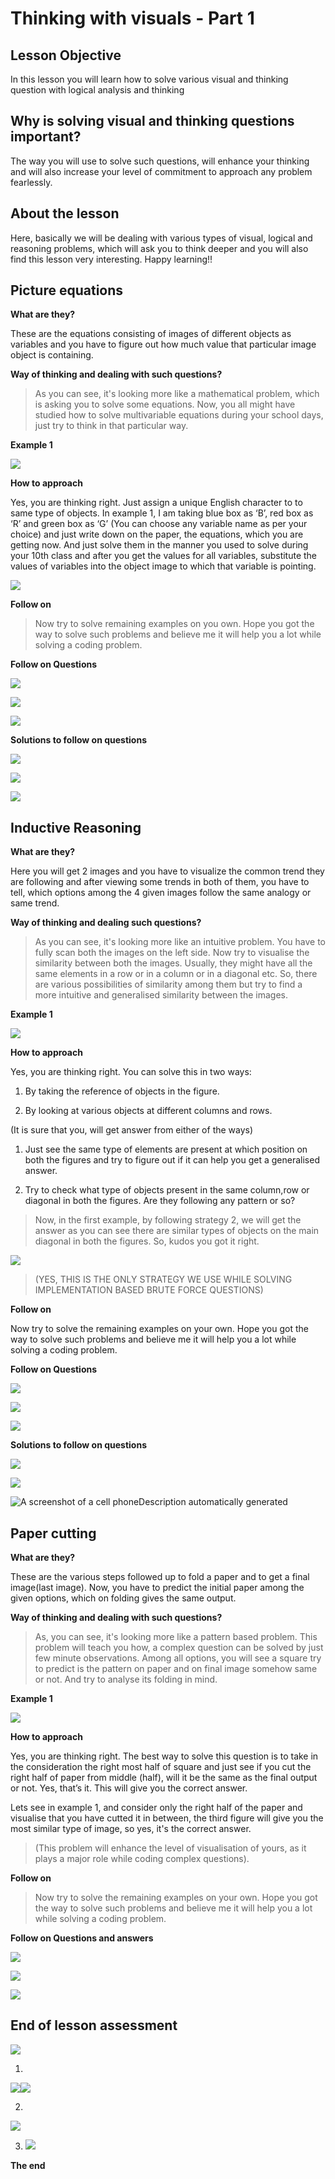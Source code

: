 
# Thinking with visuals - Part 1

  

## Lesson Objective

In this lesson you will learn how to solve various visual and thinking question with logical analysis and thinking

  

## Why is solving visual and thinking questions important?

  

The way you will use to solve such questions, will enhance your thinking and will also increase your level of commitment to approach any problem fearlessly.

  

## About the lesson

  

Here, basically we will be dealing with various types of visual, logical and reasoning problems, which will ask you to think deeper and you will also find this lesson very interesting. Happy learning!!

  
  
  
  
  
  
  
  
  
  
  
  
  
  
  
  

## Picture equations

  

**What are they?**

These are the equations consisting of images of different objects as variables and you have to figure out how much value that particular image object is containing.

  

**Way of thinking and dealing with such questions?**

>As you can see, it's looking more like a mathematical problem, which is asking you to solve some equations. Now, you all might have studied how to solve multivariable equations during your school days, just try to think in that particular way.

  

**Example 1**

![](https://lh6.googleusercontent.com/N_IGgcDUd4GS6Sd6_aOWRkapVwDTR1BJ8t2dLDreDVLIqdKSBHKdQ-DMnEDUVJK1qchHbNGHkJOkolR6amou1HWoW5n7QrBuowvjw2IMprAJDd-F1dXdc0wRftsPBjxEuVPv40XU-IzLl-xGhA)

  

**How to approach**

Yes, you are thinking right. Just assign a unique English character to to same type of objects. In example 1, I am taking blue box as ‘B’, red box as ‘R’ and green box as ‘G’ (You can choose any variable name as per your choice) and just write down on the paper, the equations, which you are getting now. And just solve them in the manner you used to solve during your 10th class and after you get the values for all variables, substitute the values of variables into the object image to which that variable is pointing.

  

![](https://lh4.googleusercontent.com/pHVN-_8hionu50rzHhKeuZshdeg82pvZcZN2Jr3mzNEf_mg34vCpDeYOISkjLWIUMoM3yEdaPsXP4Zg6JNIFMD4oHZopFhV-fK-tDMKfs6_uJ953qCvV_O1GPnIYaEL_f_Zngg8GcwNrigVxCA)

**Follow on**

>Now try to solve remaining examples on you own. Hope you got the way to solve such problems and believe me it will help you a lot while solving a coding problem.

  

**Follow on Questions**

  

![](https://lh5.googleusercontent.com/yj5OFtAdCf2IVZ9DIYDQi7NZ_iNQmpDXS-2aLwWFvPqyZawZc8HVQhXydLelJNn65aYDCRXJdauQzta9A_K69s8-AfH7VztCzFGLEoZrPCq8zFbEOiUN_Pv9KEcck6T9eTBN4_2dWaTqcfP75w)

  
  

![](https://lh6.googleusercontent.com/qun0WifLHpst0NJkOhwpuZe7RmlP_9gkWTI3AXDyiWV-4AcH2_NavryPPiqSHKrTYxnqy2k4H1kfVYBtevp5nsjvSDjQPkr22fjfX4SugmbQFZw2zo1bTzHD3k5WVluT4ifgITU4eX4Ci0t4qQ)

  

![](https://lh5.googleusercontent.com/QnWiCKhCSsOCWZ3-IOeiDkQnnCEzrOhunvLNA1jhUOoobPVABiEvsVgMLELZoZOimZbUsf69U81shlyZwUeWlbR5ujBlcaIZeT6jEvXTgS8gaP_yVUfKa0aDR95FXaQD46rmgwL6oTFVvA7PSg)

  
  
  
  
  
  

**Solutions to follow on questions**

  

![](https://lh4.googleusercontent.com/c78iFO4INB4JO4_ZQIzPpVLBDvbZX205BdXDKqkKPta1XJkP2XWeCN6JNEuABoWrBg6qBOIWTciXUMy-uJlkAGKLk_e_3WZnPibmno-3y50kX2FFpaI5H3wtANv-PvrmkAkza8pL2Xh3tAnEAw)

![](https://lh6.googleusercontent.com/j_jBytxzZJFMym_6bKo4pkoefTfMVmmxtIhkaMHo0F_neB9phMoVQTzbqeALZP0GyDc0KymvX12Atg1MLrwG0nqwgq-Gv5Knzt4hCFhiTNCZ3l6TVjTyd7jI2TnWXCpKI7zAutDeXgzpoQMmcA)

![](https://lh6.googleusercontent.com/C58GmT7JidpAYjtyRq0DYL9IqHvBcliynpBK_NyB5o-I1dKzfYqk9bcsZ9SJr1MPealy_zPvw6zfsY2A4EJCiD2Emj9d01Ol_5bHls_jIcYoB-mb4Cd1z2AziPXKkgMtH0IsjMdeHHwCZeP2Kw)

  

## Inductive Reasoning

  

**What are they?**

Here you will get 2 images and you have to visualize the common trend they are following and after viewing some trends in both of them, you have to tell, which options among the 4 given images follow the same analogy or same trend.

  

**Way of thinking and dealing such questions?**

>As you can see, it's looking more like an intuitive problem. You have to fully scan both the images on the left side. Now try to visualise the similarity between both the images. Usually, they might have all the same elements in a row or in a column or in a diagonal etc. So, there are various possibilities of similarity among them but try to find a more intuitive and generalised similarity between the images.

  

**Example 1**

![](https://lh5.googleusercontent.com/DVNu4o2BELe8GE3pU1GxbYTBtE-RjxP3DJBkicQHT2Ppwen4WRVeb_0auLvsUbEYuvjqV8jyWWHl-JW1kCm72wiX5PqTTOAqvS5pIzR3-upgTrxmTGddLgYsWebBI07l-zMXdQTvZ4N3cT267w)

  

**How to approach**

Yes, you are thinking right. You can solve this in two ways:

1.  By taking the reference of objects in the figure.
    
2.  By looking at various objects at different columns and rows.
    

(It is sure that you, will get answer from either of the ways)

  

1.  Just see the same type of elements are present at which position on both the figures and try to figure out if it can help you get a generalised answer.
    
2.  Try to check what type of objects present in the same column,row or diagonal in both the figures. Are they following any pattern or so?
    

  

>Now, in the first example, by following strategy 2, we will get the answer as you can see there are similar types of objects on the main diagonal in both the figures. So, kudos you got it right.

  

![](https://lh6.googleusercontent.com/b5Jp622YGDzOMVKF-MVsmZbyfo-8ov79O9fmeAtXO8ykuM3zFzs_OTk2igDau0wqtshJKAmiCZWJPh9_imBTdfl4pBSLRaVIjCzi5RJiQBG8mCa1caR8uN_ug03Gu45RnweL7JFO_O9UFjbVXQ)

  

>(YES, THIS IS THE ONLY STRATEGY WE USE WHILE SOLVING IMPLEMENTATION BASED BRUTE FORCE QUESTIONS)

  
  

**Follow on**

Now try to solve the remaining examples on your own. Hope you got the way to solve such problems and believe me it will help you a lot while solving a coding problem.

  
  
  
  
  
  

**Follow on Questions**

  

![](https://lh5.googleusercontent.com/1-sitGY7LlJIz0BuXGHjW1HBOaM5o3akRAKRXwBRZpZ6sj8j8PXzVEb9gciB4EpwaxEU_Qx8WVtgCxi2CbjUvOgJFb46bRYSpLtyCYDP1fkywcpT96s14st-dsjjOOGDARNx-Yz_3GtN2Mx_Bg)

  

![](https://lh4.googleusercontent.com/6Hdr-UQAGSNoyRn6YXAJYXVWfOGQ3w8e4RP6VJc2QgFqnFpZ4y1SrmQwvSj5IPmaHFxT4BdepqIQdYnJx8au0YXgT2YAaYp-oEJlMXdaxNOQXnE7jBTdCtdOuyFQxkX9J2McfzaAMVhub7rEzg)

![](https://lh5.googleusercontent.com/hx1pAwKNGGhd62eNRHaa-M84DZVxUP6IO9_iFrbcWp-ng4QTYz-nhRH_wmOEvYKPwXnlcR4cgKh-4UDmPxHphcoGcPAA5U0mpWFqWj5qcnqSly2HDhv6MuOWcqFHP2Y1F-0RBgbM8StXiBHtWA)

  
  

**Solutions to follow on questions**

  

![](https://lh3.googleusercontent.com/AIq0qL-ef-La-AqlRNLf5-WvEdN_gxU4jWQxvdjuSLQTWeJrd2k7AoHiEuLENacToNhpWITqUsbtmFfVwFcChDtfMmyUXXaNranMwYag-5oo7fuSKAYUyNYQBdhal3xO3sRFdfGmn49fPT7A4Q)

![](https://lh4.googleusercontent.com/4vAOgFrbAmaBM-2leHJrP-zcllt1T-UBvQJTvDkLdXlxjwtDhwJfHVTMmYcu7ErnRatyeGO3HYMEGQCuWkVjGIKz9HO3-69yr14S__jL3MN4oVa4BfFxIrFtbNgCkzcvG0JwuOVSVXUpNcu2pw)

![A screenshot of a cell phoneDescription automatically generated](https://lh6.googleusercontent.com/VivsihGWuZN8DwCqHDLcGf8y5qELmMcVEKnDYFDpkX4JDmuCjTL-VbFtnvN5TRc2wXoRlEhykJRed9xpJS2dHGedi7565adcg19XZKBRp633cRwjjMEpKwqdCBVk_3Idz8UFe-lVtCkGDPZZgA)

  
  
  
  
  
  
  
  
  
  
  
  
  
  
  
  
  
  
  
  
  
  
  

## Paper cutting

  

**What are they?**

These are the various steps followed up to fold a paper and to get a final image(last image). Now, you have to predict the initial paper among the given options, which on folding gives the same output.

  

**Way of thinking and dealing with such questions?**

>As, you can see, it's looking more like a pattern based problem. This problem will teach you how, a complex question can be solved by just few minute observations. Among all options, you will see a square try to predict is the pattern on paper and on final image somehow same or not. And try to analyse its folding in mind.

  

**Example 1**

![](https://lh5.googleusercontent.com/eeKEY0mRCqDEvIjA46WfWakZyHND_O75igU6mNHzBN-GZ_hMroxN6nJDpNJgq_z6wxMYq091olLpa0gI-8iQ8mMrjbC6kdJvNjujaELPiDui-PtAy-bOSGpDVYdpGvUxnjFBGMT-LcFaU_x8Jw)

  

**How to approach**

Yes, you are thinking right. The best way to solve this question is to take in the consideration the right most half of square and just see if you cut the right half of paper from middle (half), will it be the same as the final output or not. Yes, that’s it. This will give you the correct answer.

Lets see in example 1, and consider only the right half of the paper and visualise that you have cutted it in between, the third figure will give you the most similar type of image, so yes, it's the correct answer.

  

>(This problem will enhance the level of visualisation of yours, as it plays a major role while coding complex questions).

  

**Follow on**

>Now try to solve the remaining examples on your own. Hope you got the way to solve such problems and believe me it will help you a lot while solving a coding problem.

  
  

**Follow on Questions and answers**

  

![](https://lh6.googleusercontent.com/Wlg1ou1gRAL2INKeJ03GRtWIbh9p-ssOt2osf8koqCpbpg37nFbDId-R5hkPmaCIfo9LwPmcSYy_0XyyUfA9OlLs_2WITlZZHuKBDh_jbsABz6PhaXLRKVnqzaqF7ZSLrf62YWn4OMHiD0suLw)

![](https://lh5.googleusercontent.com/6zYaV0UQ9icopBw--z2fpPZjMfkJlpnu8T6FXYFfyJse8MXQu4XFqbIkytweQJU0pIYRaBO7zMYcfkKYpLar0D7SpJ8mtr8251eoAjRDUlYgEOaL5EgeKCweooPtjVCBQE6kc3pnr3-lAhF2VQ)

![](https://lh3.googleusercontent.com/fzo9y-s_gpQj294hWkiT5Zn-BYGzQdROnUHvOsila2XYUtwFcuGdeJhtVSYKOqU76-EnhLtVn1Ple1LnwobeK7-kJLJgMP0FpzwMmCgtJixu2ATzCKSClxldoXoZOkJPLb56YfAh4QT2E6vGdQ)

  
  
  
  
  
  
  
  
  

## End of lesson assessment

  
![](https://lh5.googleusercontent.com/xLasnL2goTF9iTdtkKyhS0cPO93m8UFx4AZEkyEHsLI_4chwr3NCxlhtDT_ea6BNFMHPhINg5Utri4KfoC-HBFFsWKSSeODIl3g4Np9ov8XnnI3oZJRQVmMgjBFrvfsdG4U5tmYcfzG8Ob9ZYek)

1.    
    

  
  

![](https://lh4.googleusercontent.com/bXJe_nm60NtWrGdkliSSeBV3JH7lzkpDd_xEGhrn_ypseRBaPkJMrduqeL9jpf5L2WlN6NAc_sUYGur-RDZdrTSExjHdzkAVWKsKvXTzCfSKHfEjaybBil3PwAcoSGHdHfC1J1LY4W0FX0erzMI)![](https://lh5.googleusercontent.com/qJ49MSYifjJFJBpbYffJ_VVIrO8BOtzoZi3uy1Vn7j3LDjKg4YUZV8eLuSZjn1I4VqagXvQ-gMRsppG5yB7yuSpXp0xpb6iyw5qV8Y0YzlVqMjumCyOcYUcpoLOaune_kp1xmZ1US5epCj0dQd0)

  

2.

  
  
  
  
  
  
  
  
  

![](https://lh5.googleusercontent.com/CzPLOWOhXG581z4e6EyzDDPxumrpE5iEDkp8iE34WvomEOzUR5mJV65vbvI9yHqMjapjCGW5RYSBtI1CYeeCwrtGN0Xi6vn7pMmZHs9ynw8AkAkTmuyNtrEbT_I73dUWfDQOubiZv86bAj-bX2M)

  

3. ![](https://lh3.googleusercontent.com/nPLYfl50jiPv5LxC9S2zHmHlkX9_nxr9JSPiVT8HRlJ-NjOgFzQ6GJzsWtoj2-nICJIIWzmYIlO2AV17lpup1R8fuCTU-zZuJOUCVFSMaywTgemg9NzHYxfkHiZRShAhEBOTMM7QaeYnJ5K05_w)

  
  
  
  
  
  
  

********The end********